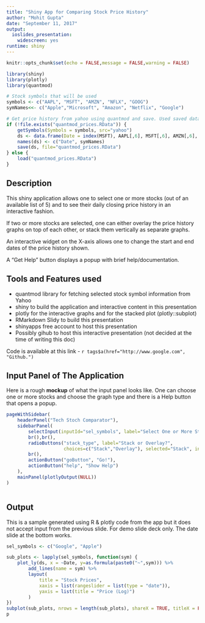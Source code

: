 ```yaml
---
title: "Shiny App for Comparing Stock Price History"
author: "Mohit Gupta"
date: "September 11, 2017"
output: 
  ioslides_presentation: 
    widescreen: yes
runtime: shiny
---
```


```r
knitr::opts_chunk$set(echo = FALSE,message = FALSE,warning = FALSE)
```

```r
library(shiny)
library(plotly) 
library(quantmod)

# Stock symbols that will be used 
symbols <- c("AAPL", "MSFT", "AMZN", "NFLX", "GOOG")
symNames<<- c("Apple","Microsoft", "Amazon", "Netflix", "Google")

# Get price history from yahoo using quantmod and save. Used saved data if available.
if (!file.exists("quantmod_prices.RData")) {
	getSymbols(Symbols = symbols, src="yahoo")
	ds <- data.frame(Date = index(MSFT), AAPL[,6], MSFT[,6], AMZN[,6], NFLX[,6], GOOG[,6])
	names(ds) <- c("Date", symNames)
	save(ds, file="quantmod_prices.RData")
} else {
	load("quantmod_prices.RData")
}

```
## Description
This shiny application allows one to select one or more stocks (out of an available list of 5) and to see their daily closing price history in an interactive fashion.  

If two or more stocks are selected, one can either overlay the price history graphs on top of each other, or stack them vertically as separate graphs.  

An interactive widget on the X-axis allows one to change the start and end dates of the price history shown.  

A "Get Help" button displays a popup with brief help/documentation.

## Tools and Features used  
- quantmod library for fetching selected stock symbol information from Yahoo
- shiny to build the application and interactive content in this presentation
- plotly for the interactive graphs and for the stacked plot (plotly::subplot)
- RMarkdown Slidy to build this presentation
- shinyapps free account to host this presentation
- Possibly gihub to host this interactive presentation (not decided at the time of writing this doc)  

Code is available at this link - `r tags$a(href="http://www.google.com", "Github.")`


## Input Panel of The Application  
Here is a rough **mockup** of what the input panel looks like.  One can choose one or more stocks and choose the graph type and there is a Help button that opens a popup.
```r
pageWithSidebar(
	headerPanel("Tech Stoch Comparator"),
	sidebarPanel(
		selectInput(inputId="sel_symbols", label="Select One or More Stocks", choices=symNames, multiple=TRUE),
		br(),br(),
		radioButtons("stack_type", label="Stack or Overlay?", 
					 choices=c("Stack","Overlay"), selected="Stack", inline=TRUE),
		br(),
		actionButton("goButton", "Go!"),
		actionButton("help", "Show Help")
	),
	mainPanel(plotlyOutput(NULL))
)



```

## Output  
This is a sample generated using R & plotly code from the app but it does not accept input from the previous slide.  For demo slide deck only.  The date slide at the bottom works.  
```r

sel_symbols <- c("Google", "Apple")

sub_plots <- lapply(sel_symbols, function(sym) {
	plot_ly(ds, x = ~Date, y=as.formula(paste0("~",sym))) %>%
		add_lines(name = sym) %>% 
		layout(
			title = "Stock Prices",
			xaxis = list(rangeslider = list(type = "date")),
			yaxis = list(title = "Price (Log)")
		)
})
subplot(sub_plots, nrows = length(sub_plots), shareX = TRUE, titleX = FALSE)
p
```

